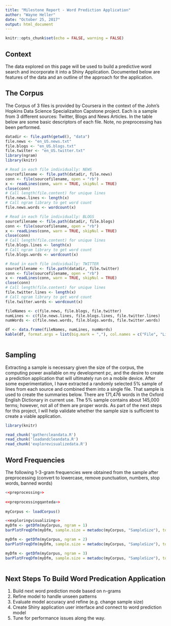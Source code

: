 ```yaml
---
title: "Milestone Report - Word Prediction Application"
author: "Wayne Heller"
date: "October 25, 2017"
output: html_document
---
```


```r
knitr::opts_chunk$set(echo = FALSE, warning = FALSE)
```

## Context

The data explored on this page will be used to build a predictive word search and incorporate it into a Shiny Application.  Documented below are features of the data and an outline of the approach for the application.



## The Corpus
The Corpus of 3 files is provided by Coursera in the context of the John's Hopkins Data Science Specializaiton Capstone project.  Each is a sample from 3 different sources:  Twitter, Blogs and News Articles.  In the table below are some basic descriptors of each file.  Note, no preprocessing has been performed.

```r
datadir <- file.path(getwd(), "data")
file.news <- "en_US.news.txt"
file.blogs <- "en_US.blogs.txt"
file.twitter <- "en_US.twitter.txt"
library(ngram)
library(knitr)

# Read in each file individually: NEWS
sourcefilename <- file.path(datadir, file.news)
conn <- file(sourcefilename, open = "rb")
x <- readLines(conn, warn = TRUE, skipNul = TRUE)
close(conn)
# Call length(file.content) for unique lines
file.news.lines <- length(x)
# Call ngram library to get word count
file.news.words <- wordcount(x)

# Read in each file individually: BLOGS
sourcefilename <- file.path(datadir, file.blogs)
conn <- file(sourcefilename, open = "rb")
x <- readLines(conn, warn = TRUE, skipNul = TRUE)
close(conn)
# Call length(file.content) for unique lines
file.blogs.lines <- length(x)
# Call ngram library to get word count
file.blogs.words <- wordcount(x)

# Read in each file individually: TWITTER
sourcefilename <- file.path(datadir, file.twitter)
conn <- file(sourcefilename, open = "rb")
x <- readLines(conn, warn = TRUE, skipNul = TRUE)
close(conn)
# Call length(file.content) for unique lines
file.twitter.lines <- length(x)
# Call ngram library to get word count
file.twitter.words <- wordcount(x)

fileNames <- c(file.news, file.blogs, file.twitter)
numLines <- c(file.news.lines, file.blogs.lines, file.twitter.lines)
numWords <- c(file.news.words, file.blogs.words, file.twitter.words)

df <- data.frame(fileNames, numLines, numWords)
kable(df, format.args = list(big.mark = ","), col.names = c("File", "Lines", "Words"))
        
```

## Sampling
Extracting a sample is necessary given the size of the corpus, the computing power available on my development pc, and the desire to create a prediction application that will ultimately run on a mobile device.  After some experimentation, I have extracted a randomly selected 5% sample of lines from each source and combined them into a single file.  That sample is used to create the summaries below. There are 171,476 words in the Oxford English Dictionary in current use.  The 5% sample contains about 145,000 terms; however, not all of them are proper words. As part of the next steps for this project, I will help validate whether the sample size is sufficient to create a viable application.

``` r
library(knitr)

read_chunk('gathercleandata.R')
read_chunk('loadandcleandata.R')
read_chunk('explorevisualizedata.R')

```

## Word Frequencies
The following 1-3-gram frequencies were obtained from the sample after preprocessing (convert to lowercase, remove punctuation, numbers, stop words, banned words)

``` r

<<preprocessing>>
        
<<preprocessingqanteda>>
        
myCorpus <- loadCorpus()

```


``` r

<<exploringvisualizing>>
myDfm <- getDfm(myCorpus, ngram = 1)
barPlotFreqDfm(myDfm, sample.size = metadoc(myCorpus, "SampleSize"), topN=10 )

myDfm <- getDfm(myCorpus, ngram = 2)
barPlotFreqDfm(myDfm, sample.size = metadoc(myCorpus, "SampleSize"), topN=10 )

myDfm <- getDfm(myCorpus, ngram = 3)
barPlotFreqDfm(myDfm, sample.size = metadoc(myCorpus, "SampleSize"), topN=10 )
        
```

## Next Steps To Build Word Predication Application
1. Build next word prediction mode based on n-grams
2. Refine model to handle unseen patterns
3. Evaluate model accuracy and refine (e.g. change sample size)
4. Create Shiny application user interface and connect to word prediction model
5. Tune for performance issues along the way.


